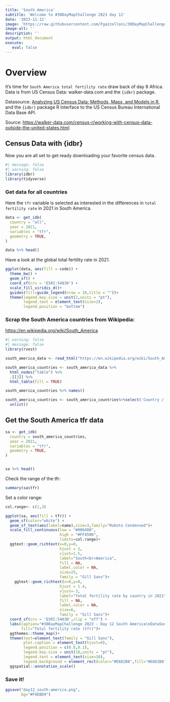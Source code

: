 ```yaml
---
title: 'South America'
subtitle: 'Welcome to #30DayMapChallenge 2023 day 12'
date: '2023-11-12'
image: 'https://raw.githubusercontent.com/Fgazzelloni/30DayMapChallenge/master/2023/day12_south-america/day12_south-america.png'
image-alt: ''
description: ''
output: html_document
execute: 
   eval: false
---
```


# Overview

It's time for `South America total fertility rate` draw back of day 8 Africa. Data is from US Census Data: walker-data.com and the `{idbr}` package.


Datasource: [Analyzing US Census Data: Methods, Maps, and Models in R](https://walker-data.com/census-r/working-with-census-data-outside-the-united-states.html?q=tfr#visualizing-idb-data), and the `{idbr}` package R Interface to the US Census Bureau International Data Base API.


Source: 
<https://walker-data.com/census-r/working-with-census-data-outside-the-united-states.html>

## Census Data with {idbr}

Now you are all set to get ready downloading your favorite census data.   

```r
#| message: false
#| warning: false
library(idbr)
library(tidyverse)
```

### Get data for all countries

Here the `tfr` variable is selected as interested in the differences in `total fertility rate` in 2021 in South America.
```r
data <- get_idb(
  country = "all",
  year = 2021,
  variables = "tfr",
  geometry = TRUE,
)

data %>% head()
```



Have a look at the global total fertility rate in 2021.
```r
ggplot(data, aes(fill = code)) + 
  theme_bw() + 
  geom_sf() + 
  coord_sf(crs = 'ESRI:54030') + 
  scale_fill_viridis_d()+
  guides(fill=guide_legend(nrow = 10,title = ""))+
  theme(legend.key.size = unit(2,units = "pt"),
        legend.text = element_text(size=2),
        legend.position = "bottom")
```




### Scrap the South America countries from Wikipedia:
<https://en.wikipedia.org/wiki/South_America>

```r
#| warning: false
#| message: false
library(rvest)
```

```r
south_america_data <- read_html("https://en.wikipedia.org/wiki/South_America")
```

```r
south_america_countries <- south_america_data %>%
  html_nodes("table") %>%
  .[[3]] %>%
  html_table(fill = TRUE)

south_america_countries %>% names()
```

```r
south_america_countries <- south_america_countries%>%select('Country / Territory')%>%
  unlist()
```


## Get the South America tfr data

```r
sa <- get_idb(
  country = south_america_countries,
  year = 2021,
  variables = "tfr",
  geometry = TRUE,
)


sa %>% head()
```
Check the range of the tfr:
```r
summary(sa$tfr)
```

Set a color range:
```r
col.range<- c(1,3)
```





```r
ggplot(sa, aes(fill = tfr)) + 
  geom_sf(color="white") + 
  geom_sf_text(aes(label=name),size=3,family="Roboto Condensed")+
  scale_fill_continuous(low = "#006400", 
                        high = "#FF4500",
                        limits=col.range)+
  ggtext::geom_richtext(x=0,y=0,
                        hjust = 2,
                        vjust=1.5,
                        label="South<br>America",
                        fill = NA, 
                        label.color = NA,
                        size=25,
                        family = "Gill Sans")+
    ggtext::geom_richtext(x=0,y=0,
                        hjust = 1.4,
                        vjust=-3,
                        label="Total fertility rate by country in 2021",
                        fill = NA, 
                        label.color = NA,
                        size=6,
                        family = "Gill Sans")+
  coord_sf(crs = 'ESRI:54030',clip = "off") + 
  labs(caption="#30DayMapChallenge 2023 - Day 12 South America\nDataSource: wikipedia & {idbr} package | Map @fgazzelloni\n\n'Scale on map varies by more than 10%, scale bar may be inaccurate' {ggspatial}",
       fill="Total fertility rate (tfr)")+
  ggthemes::theme_map()+
  theme(text=element_text(family = "Gill Sans"),
        plot.caption = element_text(hjust=0),
        legend.position = c(0.8,0.1),
        legend.key.size = unit(10,units = "pt"),
        legend.text = element_text(size=10),
        legend.background = element_rect(color="#E6D2B8",fill="#E6D2B8"))+
  ggspatial::annotation_scale()

```


### Save it!
```r
ggsave("day12_south-america.png",
       bg="#F4EBD9")
```
